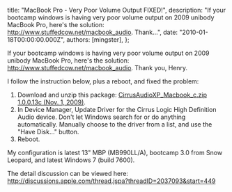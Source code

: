
  title: "MacBook Pro - Very Poor Volume Output FIXED!",
  description: "If your bootcamp windows is having very poor volume output on 2009 unibody MacBook Pro, here's the solution: http://www.stuffedcow.net/macbook_audio. Thank...",
  date: "2010-01-18T00:00:00.000Z",
  authors: [mingster],
};

<p>If your bootcamp windows is having very poor volume output on 2009 unibody MacBook Pro, here's the solution: <a href="http://www.stuffedcow.net/macbook_audio">http://www.stuffedcow.net/macbook_audio</a>. Thank you, Henry.</p>
<p>I follow the instruction below, plus a reboot, and fixed the problem:
<ol>
<li>Download and unzip this package: <a href="http://www.stuffedcow.net/files/CirrusAudioXP_Macbook_c.zip">CirrusAudioXP_Macbook_c.zip 1.0.0.13c (Nov. 1, 2009)</a>.</li>
<li>In Device Manager, Update Driver for the Cirrus Logic High Definition Audio device. Don't let Windows search for or do anything automatically. Manually choose to the driver from a list, and use the "Have Disk..." button.</li>
<li>Reboot.</li>
</ol>
<p>My configuration is latest 13" MBP (MB990LL/A), bootcamp 3.0 from Snow Leopard, and latest Windows 7 (build 7600).</p>
<p>The detail discussion can be viewed here: <a href="http://discussions.apple.com/thread.jspa?threadID=2037093&amp;start=449">http://discussions.apple.com/thread.jspa?threadID=2037093&amp;start=449</a></p>
